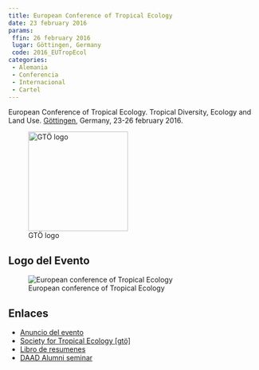 ```yaml
---
title: European Conference of Tropical Ecology
date: 23 february 2016
params:
 ffin: 26 february 2016
 lugar: Göttingen, Germany
 code: 2016_EUTropEcol
categories:
 - Alemania
 - Conferencia
 - Internacional
 - Cartel
---
```


European Conference of Tropical Ecology. Tropical Diversity, Ecology and Land Use. [Göttingen](/lgrs/Göttingen.qmd), Germany, 23-26 february 2016.

![GTÖ logo](https://www.soctropecol.eu/sites/default/files/GTO-logo-2016_1.jpg){width=200}

## Logo del Evento

![European conference of Tropical Ecology](https://tropicalbiology.org/tropicalbiology/wp-content/uploads/2016/02/European-Conference-on-Tropical-Ecology.jpg)

## Enlaces

- [Anuncio del evento](https://tropicalbiology.org/blog/2016/02/07/2016-european-conference-of-tropical-ecology/)
- [Society for Tropical Ecology [gtö]](https://www.soctropecol.eu)
- [Libro de resumenes](http://www.soctropecol.eu/wp-content/uploads/gtoe_Goettingen_2016.pdf)
- [DAAD Alumni seminar](https://www.uni-goettingen.de/de/international+daad+alumni+seminar+%22tropical+diversity%2C+ecology+and+land+use%22/525045.html)